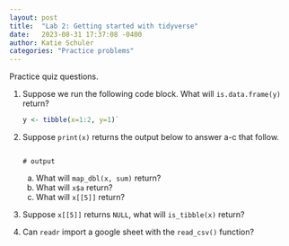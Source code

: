 ```yaml
---
layout: post
title:  "Lab 2: Getting started with tidyverse"
date:   2023-08-31 17:37:08 -0400
author: Katie Schuler
categories: "Practice problems"
---
```


Practice quiz questions.


1. Suppose we run the following code block. What will `is.data.frame(y)` return? 

    ```r
    y <- tibble(x=1:2, y=1)`
    ```

1. Suppose `print(x)` returns the output below to answer a-c that follow. 

    ```

    # output
    
    ```
    a. What will `map_dbl(x, sum)` return? 
    b. What will `x$a` return? 
    c. What will `x[[5]]` return? 

1. Suppose `x[[5]]` returns `NULL`, what will `is_tibble(x)` return? 

1. Can `readr` import a google sheet with the `read_csv()` function? 


